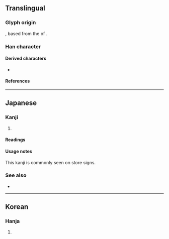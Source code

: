 {{also|𛀣}}
{{character info}}

==Translingual==

===Glyph origin===
{{zh-etym-triple|七|seven}}, based from the {{w|cursive script (East Asia)|cursive script}} of {{l|zh|喜}}.

===Han character===
{{Han char|rn=1|rad=一|as=05|sn=6|four=40714|canj=PPP|ids=⿱七⿰七七}}

====Derived characters====
* {{l|mul|[[𭩳]]}}

====References====
{{Han ref|kx=0078.101|dkj=|dj=|hdz=|uh=3402}}

----

==Japanese==

===Kanji===
{{ja-kanji|grade=9|rs=一05}}

# {{alternative form of|ja|喜}}

====Readings====
{{ja-readings
|goon=こ
|kanon=き
|kun=よろこ-ぶ, よろこ-び
}}

====Usage notes====
This kanji is commonly seen on store signs.

===See also===
* {{l|ja|喜寿}}<!-- name for 77th birthday, b/c 㐂 – which looks like 七十七 – is a variant of 喜 -->

----

==Korean==

===Hanja===
{{ko-hanja|기쁘다|기쁠|희}}

# {{alt form|ko|喜}}